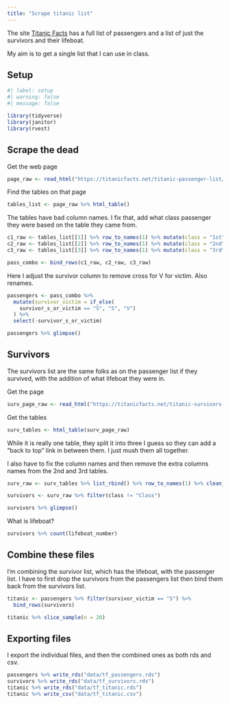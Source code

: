 ```yaml
---
title: "Scrape titanic list"
---
```


The site [Titanic Facts](https://titanicfacts.net/titanic-passenger-list/) has a full list of passengers and a list of just the survivors and their lifeboat.

My aim is to get a single list that I can use in class.

## Setup

```r
#| label: setup
#| warning: false
#| message: false

library(tidyverse)
library(janitor)
library(rvest)
```

## Scrape the dead

Get the web page

```r
page_raw <- read_html("https://titanicfacts.net/titanic-passenger-list/")
```

Find the tables on that page

```r
tables_list <- page_raw %>% html_table()
```

The tables have bad column names. I fix that, add what class passenger they were based on the table they came from.

```r
c1_raw <- tables_list[[1]] %>% row_to_names(1) %>% mutate(class = "1st") %>% clean_names()
c2_raw <- tables_list[[2]] %>% row_to_names(1) %>% mutate(class = "2nd") %>% clean_names()
c3_raw <- tables_list[[3]] %>% row_to_names(1) %>% mutate(class = "3rd") %>% clean_names()

pass_combo <- bind_rows(c1_raw, c2_raw, c3_raw)
```

Here I adjust the survivor column to remove cross for V for victim. Also renames.

```r
passengers <- pass_combo %>%
  mutate(survivor_victim = if_else(
    survivor_s_or_victim == "S", "S", "V")
  ) %>%
  select(-survivor_s_or_victim)

passengers %>% glimpse()
```

## Survivors

The survivors list are the same folks as on the passenger list if they survived, with the addition of what lifeboat they were in.

Get the page

```r
surv_page_raw <- read_html("https://titanicfacts.net/titanic-survivors-list/")
```

Get the tables

```r
surv_tables <- html_table(surv_page_raw)
```

While it is really one table, they split it into three I guess so they can add a "back to top" link in between them. I just mush them all together.

I also have to fix the column names and then remove the extra columns names from the 2nd and 3rd tables.

```r
surv_raw <- surv_tables %>% list_rbind() %>% row_to_names(1) %>% clean_names()

survivors <- surv_raw %>% filter(class != "Class")

survivors %>% glimpse()
```

What is lifeboat?

```r
survivors %>% count(lifeboat_number)
```

## Combine these files

I'm combining the survivor list, which has the lifeboat, with the passenger list. I have to first drop the survivors from the passengers list then bind them back from the survivors list.

```r
titanic <- passengers %>% filter(survivor_victim == "S") %>% 
  bind_rows(survivors)

titanic %>% slice_sample(n = 20)
```

## Exporting files

I export the individual files, and then the combined ones as both rds and csv.

```r
passengers %>% write_rds("data/tf_passengers.rds")
survivors %>% write_rds("data/tf_survivors.rds")
titanic %>% write_rds("data/tf_titanic.rds")
titanic %>% write_csv("data/tf_titanic.csv")
```


